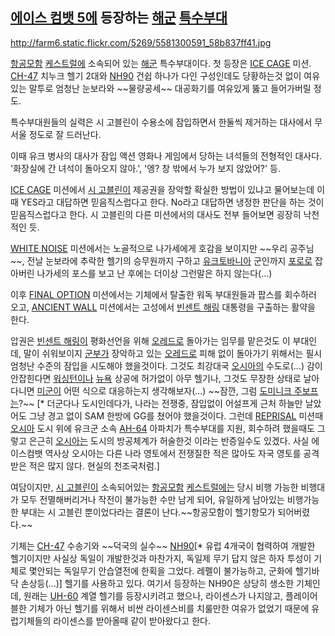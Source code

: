 == [[에이스 컴뱃 5]]에 등장하는 [[해군]] [[특수부대]] ==

http://farm6.static.flickr.com/5269/5581300591_58b837ff41.jpg

[[항공모함]] [[케스트럴]]에 소속되어 있는 [[해군]] 특수부대이다. 첫 등장은 [[ICE CAGE]] 미션. [[CH-47]] 치누크 헬기 2대와 [[NH90]] 건쉽 하나가 다인 구성인데도 당황하는것 없이 여유있는 말투로 엄청난 눈보라와 ~~물량공세~~ 대공화기를 여유있게 뚫고 들어가버릴 정도.

특수부대원들의 실력은 시 고블린이 수용소에 잠입하면서 한둘씩 제거하는 대사에서 무서울 정도로 잘 드러난다. 

이때 유크 병사의 대사가 잠입 액션 영화나 게임에서 당하는 녀석들의 전형적인 대사다. '화장실에 간 녀석이 돌아오지 않아.', '엥? 창 밖에서 누가 보지 않았어?' 등.

[[ICE CAGE]] 미션에서 [[시 고블린]]이 제공권을 장악할 확실한 방법이 있냐고 물어보는데 이때 YES라고 대답하면 믿음직스럽다고 한다. No라고 대답하면 냉정한 판단을 하는 것이 믿음직스럽다고 한다. 시 고블린의 다른 미션에서의 대사도 전부 들어보면 굉장히 낙천적인 듯.

[[WHITE NOISE]] 미션에서는 노골적으로 나가세에게 호감을 보이지만 ~~우리 공주님~~, 전날 눈보라에 추락한 헬기의 승무원까지 구하고 [[유크토바니아]] 군인까지 [[포로]]로 잡아버린 나가세의 포스를 보고 난 후에는 더이상 그런말은 하지 않는다(...)

이후 [[FINAL OPTION]] 미션에서는 기체에서 탈출한 워독 부대원들과 팝스를 회수하러 오고, [[ANCIENT WALL]] 미션에서는 고성에서 [[빈센트 해링]] 대통령을 구출하는 활약을 한다.

압권은 [[빈센트 해링]]이 평화선언을 위해 [[오레드]]로 돌아가는 임무를 맡은것도 이 부대인데, 말이 쉬워보이지 [[군부]]가 장악하고 있는 [[오레드]]로 피해 없이 돌아가기 위해서는 필시 엄청난 수준의 잠입을 시도해야 했을것이다. 그것도 최강대국 [[오시아]]의 수도로(...) 감이 안잡힌다면 [[워싱턴]]이나 [[뉴욕]] 상공에 허가없이 아무 헬기나, 그것도 무장한 상태로 날아다니면 [[미군]]이 어떤 식으로 대응하는지 생각해보자(...) ~~잠깐, 그럼 [[도미니크 주보프]]는?~~ [* 더군다나 도시인데다가, 나라는 전쟁중, 잠입없이 어설프게 근처 하늘만 날았어도 그냥 경고 없이 SAM 한방에 GG를 쳤어야 했을것이다. 그런데 [[REPRISAL]] 미션때 [[오시아]] 도시 위에 유크군 소속 [[AH-64]] 아파치가 특수부대를 지원, 회수하려 했을때도 그렇고 은근히 [[오시아]]는 도시의 방공체계가 허술한것 이라는 반증일수도 있겠다. 사실 에이스컴뱃 역사상 오시아는 다른 나라 영토에서 전쟁질한 적은 많아도 자국 영토를 공격받은 적은 많지 않다. 현실의 천조국처럼.]

여담이지만, [[시 고블린]]이 소속되어있는 [[항공모함]] [[케스트럴]]에는 당시 비행 가능한 비행대가 모두 전멸해버리거나 작전이 불가능한 수만 남게 되어, 유일하게 남아있는 비행가능한 부대는 시 고블린 뿐이었다라는 결론이 난다.~~항공모함이 헬기항모가 되어버렸다.~~

기체는 [[CH-47]] 수송기와 ~~덕국의 실수~~ [[NH90]][* 유럽 4개국이 협력하여 개발한 헬기이지만 사실상 독일이 개발한것과 마찬가지, 독일제 무기 답지 않은 하자 투성이 기체로 몇안되는 독일무기 안습열전에 한획을 그었다. 레펠이 불가능하고, 군화에 헬기바닥 손상등(...)] 헬기를 사용하고 있다. 여기서 등장하는 NH90은 상당히 생소한 기체인데, 원래는 [[UH-60]] 계열 헬기를 등장시키려고 했으나, 라이센스가 나지않고, 플레이어블한 기체가 아닌 헬기를 위해서 비싼 라이센스비를 치룰만한 여유가 없었기 때문에 유럽기체들의 라이센스를 받아올때 같이 받아왔다고 한다.  

